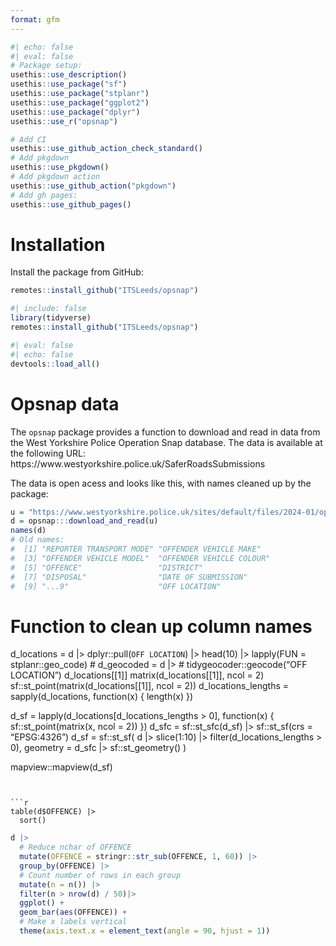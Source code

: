 ```yaml
---
format: gfm
---
```


```r
#| echo: false
#| eval: false
# Package setup:
usethis::use_description()
usethis::use_package("sf")
usethis::use_package("stplanr")
usethis::use_package("ggplot2")
usethis::use_package("dplyr")
usethis::use_r("opsnap")

# Add CI
usethis::use_github_action_check_standard()
# Add pkgdown
usethis::use_pkgdown()
# Add pkgdown action
usethis::use_github_action("pkgdown")
# Add gh pages:
usethis::use_github_pages()
```

# Installation

Install the package from GitHub:

```r
remotes::install_github("ITSLeeds/opsnap")
```

```r
#| include: false
library(tidyverse)
remotes::install_github("ITSLeeds/opsnap")
```

```r
#| eval: false
#| echo: false
devtools::load_all()
```

# Opsnap data

The `opsnap` package provides a function to download and read in data from the West Yorkshire Police Operation Snap database. The data is available at the following URL: https://www.westyorkshire.police.uk/SaferRoadsSubmissions

The data is open acess and looks like this, with names cleaned up by the package:

```r
u = "https://www.westyorkshire.police.uk/sites/default/files/2024-01/operation_snap_oct-dec_2023_0.xlsx"
d = opsnap:::download_and_read(u)
names(d)
# Old names:
#  [1] "REPORTER TRANSPORT MODE" "OFFENDER VEHICLE MAKE"  
#  [3] "OFFENDER VEHICLE MODEL"  "OFFENDER VEHICLE COLOUR"
#  [5] "OFFENCE"                 "DISTRICT"               
#  [7] "DISPOSAL"                "DATE OF SUBMISSION"     
#  [9] "...9"                    "OFF LOCATION"
```


# Function to clean up column names


d_locations = d |>
  dplyr::pull(`OFF LOCATION`) |>
  head(10) |>
  lapply(FUN = stplanr::geo_code)
# d_geocoded = d |>
#   tidygeocoder::geocode("OFF LOCATION")
d_locations[[1]]
matrix(d_locations[[1]], ncol = 2)
sf::st_point(matrix(d_locations[[1]], ncol = 2))
d_locations_lengths = sapply(d_locations, function(x) {
    length(x)
    })

d_sf = lapply(d_locations[d_locations_lengths > 0], function(x) {
  sf::st_point(matrix(x, ncol = 2))
})
d_sfc = sf::st_sfc(d_sf) |>
    sf::st_sf(crs = "EPSG:4326")
d_sf = sf::st_sf(
    d |> slice(1:10) |> filter(d_locations_lengths > 0),
    geometry = d_sfc |> sf::st_geometry()
)

mapview::mapview(d_sf)
```


```r
table(d$OFFENCE) |>
  sort()
```


```r
d |>
  # Reduce nchar of OFFENCE
  mutate(OFFENCE = stringr::str_sub(OFFENCE, 1, 60)) |>
  group_by(OFFENCE) |>
  # Count number of rows in each group
  mutate(n = n()) |>
  filter(n > nrow(d) / 50)|>
  ggplot() +
  geom_bar(aes(OFFENCE)) +
  # Make x labels vertical
  theme(axis.text.x = element_text(angle = 90, hjust = 1))
  
```